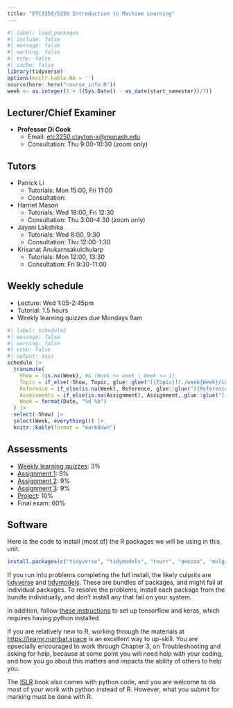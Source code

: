 ```yaml
---
title: "ETC3250/5250 Introduction to Machine Learning"
---
```


```r
#| label: load_packages
#| include: false
#| message: false
#| warning: false
#| echo: false
#| cache: false
library(tidyverse)
options(knitr.kable.NA = '')
source(here::here("course_info.R"))
week <- as.integer(1 + ((Sys.Date() - as_date(start_semester))/7))
```

## Lecturer/Chief Examiner

* **Professor Di Cook**
    - Email: [etc3250.clayton-x@monash.edu](mailto:etc3250.clayton-x@monash.edu) 
    - Consultation: Thu 9:00-10:30 (zoom only)

## Tutors

* Patrick Li
    - Tutorials: Mon 15:00, Fri 11:00 
    - Consultation:
* Harriet Mason
    - Tutorials: Wed 18:00, Fri 12:30
    - Consultation: Thu 3:00-4:30 (zoom only)
* Jayani Lakshika
    - Tutorials: Wed 8:00, 9:30
    - Consultation: Thu 12:00-1:30
* Krisanat Anukarnsakulchularp
    - Tutorials: Mon 12:00, 13:30
    - Consultation: Fri 9:30-11:00

## Weekly schedule

* Lecture: Wed 1:05-2:45pm
* Tutorial: 1.5 hours
* Weekly learning quizzes due Mondays 9am

```r
#| label: schedule2
#| message: false
#| warning: false
#| echo: false
#| output: asis
schedule |>
  transmute(
    Show = !is.na(Week), #& (Week <= week | Week <= 1),
    Topic = if_else(!Show, Topic, glue::glue("[{Topic}](./week{Week}/index.html)")),
    Reference = if_else(is.na(Week), Reference, glue::glue("[{Reference}]({Reference_URL})")),
    Assessments = if_else(is.na(Assignment), Assignment, glue::glue("[{Assignment}]({File})")),
    Week = format(Date, "%d %b")
  ) |>
  select(-Show) |>
  select(Week, everything()) |>
  knitr::kable(format = "markdown")
```

## Assessments

* [Weekly learning quizzes](https://learning.monash.edu/course/view.php?id=9453&section=20): 3%
* [Assignment 1](https://learning.monash.edu/course/view.php?id=9453&section=20): 9%
* [Assignment 2](https://learning.monash.edu/course/view.php?id=9453&section=20): 9%
* [Assignment 3](https://learning.monash.edu/course/view.php?id=9453&section=20): 9%
* [Project](https://learning.monash.edu/course/view.php?id=9453&section=20): 10%
* Final exam: 60%

## Software

Here is the code to install (most of) the R packages we will be using in this unit.

```r
install.packages(c("tidyverse", "tidymodels", "tourr", "geozoo", "mulgar", "ggpcp", "plotly", "detourr", "langevitour", "ggbeeswarm", "MASS", "GGally", "ISLR", "mvtnorm", "rpart", "rpart.plot", "randomForest", "e1071", "xgboost", "Rtsne", "classifly", "penalizedLDA", "nnet", "kernelshap", "shapviz", "iml", "DALEX", "cxhull", "fpc", "mclust", "ggdendro", "kohonen", "aweSOM", "patchwork", "ggthemes", "colorspace", "palmerpenguins"), dependencies = TRUE)
```

If you run into problems completing the full install, the likely culprits are [tidyverse](https://www.tidyverse.org) and [tidymodels](https://www.tidymodels.org). These are bundles of packages, and might fail at individual packages. To resolve the problems, install each package from the bundle individually, and don't install any that fail on your system. 

In addition, follow [these instructions](https://tensorflow.rstudio.com/install/) to set up tensorflow and keras, which requires having python installed. 

If you are relatively new to R, working through the materials at [https://learnr.numbat.space](https://learnr.numbat.space) is an excellent way to up-skill. You are epsecially encouraged to work through Chapter 3, on Troubleshooting and asking for help, because at some point you will need help with your coding, and how you go about this matters and impacts the ability of others to help you. 

The [ISLR](https://www.statlearning.com) book also comes with python code, and you are welcome to do most of your work with python instead of R. However, what you submit for marking must be done with R.
